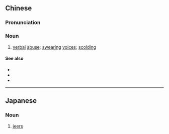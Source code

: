 {{also|罵声|骂声}}
==Chinese==
{{zh-forms|s=骂声}}

===Pronunciation===
{{zh-pron
|m=màshēng
|h=pfs=ma-sâng
|cat=n
}}

===Noun===
{{zh-noun}}

# [[verbal]] [[abuse]]; [[swearing]] [[voice]]s; [[scolding]]
#: {{zh-x|他 的 罵聲 像 機關槍 一樣 傳 來。|He spewed forth '''abuse''' like a machine gun.}}

====See also====
* {{zh-l|大喊}}
* {{zh-l|大聲}}
* {{zh-l|破口大罵}}

----

==Japanese==
{{ja-kanjitab|ば|せい|yomi=o}}

===Noun===
{{ja-noun|ばせい|shin=罵声}}

# [[jeer]]s